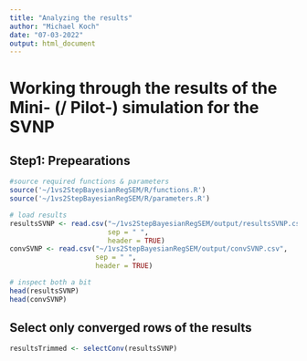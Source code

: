 ```yaml
---
title: "Analyzing the results" 
author: "Michael Koch"
date: "07-03-2022"
output: html_document
---
```


# Working through the results of the Mini- (/ Pilot-) simulation for the SVNP

## Step1: Prepearations

```r
#source required functions & parameters
source('~/1vs2StepBayesianRegSEM/R/functions.R')
source('~/1vs2StepBayesianRegSEM/R/parameters.R')
```

```r
# load results
resultsSVNP <- read.csv("~/1vs2StepBayesianRegSEM/output/resultsSVNP.csv", 
                        sep = " ", 
                        header = TRUE)
convSVNP <- read.csv("~/1vs2StepBayesianRegSEM/output/convSVNP.csv",
                     sep = " ",
                     header = TRUE)
```

```r
# inspect both a bit
head(resultsSVNP)
head(convSVNP)
```

## Select only converged rows of the results

```r
resultsTrimmed <- selectConv(resultsSVNP)
```

